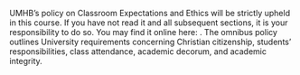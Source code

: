 UMHB's policy on Classroom Expectations and Ethics will be strictly upheld in this course. If you have not read it and all subsequent sections, it is your responsibility to do so.  You may find it online here:  \href{http://catalog.umhb.edu/2020-2021/Graduate-Catalog/Classroom-Expectations-and-Ethics}{\texttt{Classroom Expectations and Ethics}}.  The omnibus policy outlines University requirements concerning Christian citizenship, students' responsibilities, class attendance, academic decorum, and academic integrity.